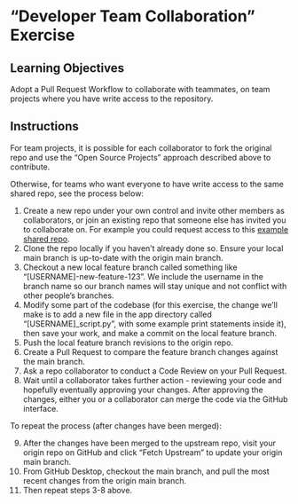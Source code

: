 # "Developer Team Collaboration" Exercise

## Learning Objectives

Adopt a Pull Request Workflow to collaborate with teammates, on team projects where you have write access to the repository.

## Instructions

For team projects, it is possible for each collaborator to fork the original repo and use the "Open Source Projects" approach described above to contribute.

Otherwise, for teams who want everyone to have write access to the same shared repo, see the process below:

  1. Create a new repo under your own control and invite other members as collaborators, or join an existing repo that someone else has invited you to collaborate on. For example you could request access to this [example shared repo](https://github.com/prof-rossetti/example-shared-repo).
  2. Clone the repo locally if you haven't already done so. Ensure your local main branch is up-to-date with the origin main branch.
  3. Checkout a new local feature branch called something like "[USERNAME]-new-feature-123". We include the username in the branch name so our branch names will stay unique and not conflict with other people's branches.
  4. Modify some part of the codebase (for this exercise, the change we'll make is to add a new file in the app directory called "[USERNAME]_script.py", with some example print statements inside it), then save your work, and make a commit on the local feature branch.
  5. Push the local feature branch revisions to the origin repo.
  6. Create a Pull Request to compare the feature branch changes against the main branch.
  7. Ask a repo collaborator to conduct a Code Review on your Pull Request.
  8. Wait until a collaborator takes further action - reviewing your code and hopefully eventually approving your changes. After approving the changes, either you or a collaborator can merge the code via the GitHub interface.

To repeat the process (after changes have been merged):

  9.  After the changes have been merged to the upstream repo, visit your origin repo on GitHub and click "Fetch Upstream" to update your origin main branch.
  10. From GitHub Desktop, checkout the main branch, and pull the most recent changes from the origin main branch.
  11. Then repeat steps 3-8 above.
